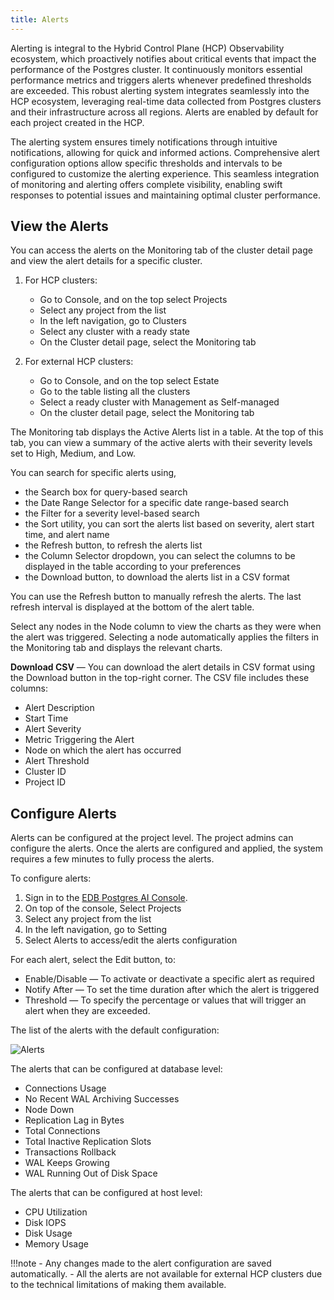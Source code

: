 ```yaml
---
title: Alerts
---
```


Alerting is integral to the Hybrid Control Plane (HCP) Observability ecosystem, which proactively notifies about critical events that impact the performance of the Postgres cluster. It continuously monitors essential performance metrics and triggers alerts whenever predefined thresholds are exceeded. This robust alerting system integrates seamlessly into the HCP ecosystem, leveraging real-time data collected from Postgres clusters and their infrastructure across all regions. Alerts are enabled by default for each project created in the HCP.

The alerting system ensures timely notifications through intuitive notifications, allowing for quick and informed actions. Comprehensive alert configuration options allow specific thresholds and intervals to be configured to customize the alerting experience. This seamless integration of monitoring and alerting offers complete visibility, enabling swift responses to potential issues and maintaining optimal cluster performance.

## View the Alerts

You can access the alerts on the Monitoring tab of the cluster detail page and view the alert details for a specific cluster.


1. For HCP clusters:

      - Go to Console, and on the top select Projects
      - Select any project from the list
      - In the left navigation, go to Clusters
      - Select any cluster with a ready state
      - On the Cluster detail page, select the Monitoring tab


2. For external HCP clusters:
  
      - Go to Console, and on the top select Estate
      - Go to the table listing all the clusters
      - Select a ready cluster with Management as Self-managed 
      - On the cluster detail page, select the Monitoring tab

The Monitoring tab displays the Active Alerts list in a table. At the top of this tab, you can view a summary of the active alerts with their severity levels set to High, Medium, and Low.

You can search for specific alerts using,

- the Search box for query-based search 
- the Date Range Selector for a specific date range-based search
- the Filter for a severity level-based search
- the Sort utility, you can sort the alerts list based on severity, alert start time, and alert name
- the Refresh button, to refresh the alerts list 
- the Column Selector dropdown, you can select the columns to be displayed in the table according to your preferences
- the Download button, to download the alerts list in a CSV format

You can use the Refresh button to manually refresh the alerts. The last refresh interval is displayed at the bottom of the alert table.

Select any nodes in the Node column to view the charts as they were when the alert was triggered. Selecting a node automatically applies the filters in the Monitoring tab and displays the relevant charts.

**Download CSV** &mdash; You can download the alert details in CSV format using the Download button in the top-right corner. The CSV file includes these columns:

- Alert Description
- Start Time
- Alert Severity
- Metric Triggering the Alert
- Node on which the alert has occurred
- Alert Threshold
- Cluster ID
- Project ID

## Configure Alerts

Alerts can be configured at the project level. The project admins can configure the alerts. Once the alerts are configured and applied, the system requires a few minutes to fully process the alerts.

To configure alerts:

1. Sign in to the [EDB Postgres AI Console](https://portal.biganimal.com).
1. On top of the console, Select Projects
1. Select any project from the list
1. In the left navigation, go to Setting
1. Select Alerts to access/edit the alerts configuration

For each alert, select the Edit button, to:
      
- Enable/Disable &mdash; To activate or deactivate a specific alert as required
- Notify After &mdash; To set the time duration after which the alert is triggered
- Threshold &mdash; To specify the percentage or values that will trigger an alert when they are exceeded.

The list of the alerts with the default configuration:

![Alerts](../../../images/default_alerts_hcp.png)

The alerts that can be configured at database level:

- Connections Usage
- No Recent WAL Archiving Successes
- Node Down
- Replication Lag in Bytes
- Total Connections
- Total Inactive Replication Slots
- Transactions Rollback
- WAL Keeps Growing
- WAL Running Out of Disk Space

The alerts that can be configured at host level:

- CPU Utilization
- Disk IOPS
- Disk Usage
- Memory Usage

!!!note
    - Any changes made to the alert configuration are saved automatically.
    - All the alerts are not available for external HCP clusters due to the technical limitations of making them available.